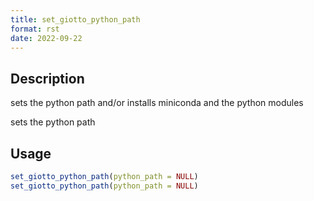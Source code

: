 ```yaml
--- 
title: set_giotto_python_path 
format: rst 
date: 2022-09-22 
--- 
```


## Description

sets the python path and/or installs miniconda and the python modules
 
 sets the python path


## Usage

```r
set_giotto_python_path(python_path = NULL)
set_giotto_python_path(python_path = NULL)
```


